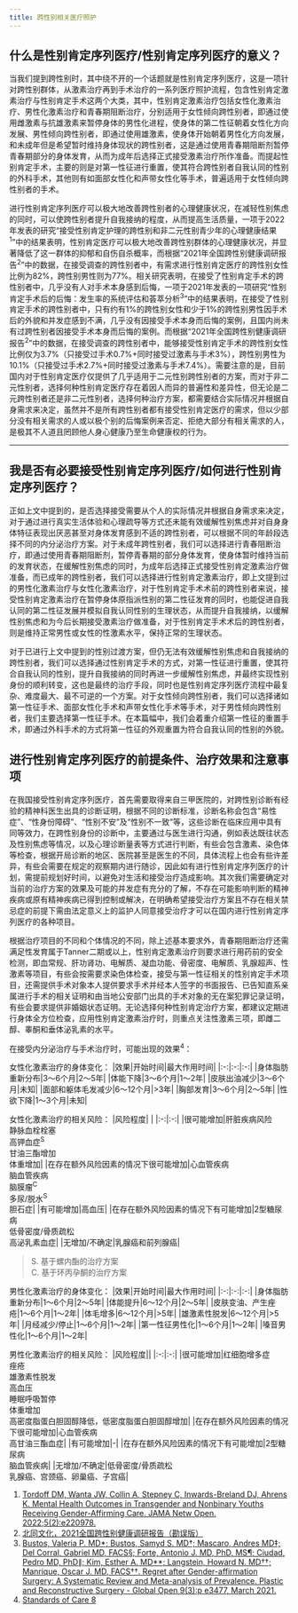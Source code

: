 ```yaml
---
title: 跨性别相关医疗照护
---
```


## 什么是性别肯定序列医疗/性别肯定序列医疗的意义？

当我们提到跨性别时，其中绕不开的一个话题就是性别肯定序列医疗，这是一项针对跨性别群体，从激素治疗再到手术治疗的一系列医疗照护流程，包含性别肯定激素治疗与性别肯定手术这两个大类，其中，性别肯定激素治疗包括女性化激素治疗、男性化激素治疗和青春期阻断治疗，分别适用于女性倾向跨性别者，即通过使用雌激素与抗雄激素来暂停身体的男性化进程，使身体的第二性征朝着女性化方向发展、男性倾向跨性别者，即通过使用雄激素，使身体开始朝着男性化方向发展，和未成年但是希望暂时维持身体现状的跨性别者，这是通过使用青春期阻断剂暂停青春期部分的身体发育，从而为成年后选择正式接受激素治疗所作准备。而提起性别肯定手术，主要的则是对第一性征进行重置，使其符合跨性别者自我认同的性别的外科手术，其他则有如面部女性化和声带女性化等手术，普遍适用于女性倾向跨性别者的手术。

进行性别肯定序列医疗可以极大地改善跨性别者的心理健康状况，在减轻性别焦虑的同时，可以使跨性别者提升自我接纳的程度，从而提高生活质量，一项于2022年发表的研究“接受性别肯定护理的跨性别和非二元性别青少年的心理健康结果<sup>1</sup>”中的结果表明，性别肯定医疗可以极大地改善跨性别群体的心理健康状况，并显著降低了这一群体的抑郁和自伤自杀概率，而根据“2021年全国跨性别健康调研报告<sup>2</sup>”中的数据，在接受调查的跨性别者中，有需求进行性别肯定医疗的跨性别女性比例为82%，跨性别男性则为77%。相关研究表明，在接受了性别肯定手术的跨性别者中，几乎没有人对手术本身感到后悔，一项于2021年发表的一项研究“性别肯定手术后的后悔：发生率的系统评估和荟萃分析<sup>3</sup>”中的结果表明，在接受了性别肯定手术的跨性别者中，只有约有1%的跨性别女性和少于1%的跨性别男性因手术后的外貌和并发症感到不满，几乎没有因接受手术本身而后悔的案例，且国内尚未有过跨性别者因接受手术本身而后悔的案例。而根据“2021年全国跨性别健康调研报告<sup>2</sup>”中的数据，在接受调查的跨性别者中，能够接受性别肯定手术的跨性别女性比例仅为3.7%（只接受过手术0.7%+同时接受过激素与手术3%），跨性别男性为10.1%（只接受过手术2.7%+同时接受过激素与手术7.4%）。需要注意的是，目前国内对于性别肯定医疗仅提供了几乎适用于二元性别跨性别者的方案，而对于非二元性别者，选择何种性别肯定医疗存在着因人而异的普遍性和差异性，但无论是二元跨性别者还是非二元性别者，选择何种治疗方案，都需要结合实际情况并根据自身需求来决定，虽然并不是所有跨性别者都有接受性别肯定医疗的需求，但以少部分没有相关需求的人或以极个别的后悔案例来否定、拒绝大部分有相关需求的人，是极其不人道且罔顾他人身心健康乃至生命健康权的行为。

---

## 我是否有必要接受性别肯定序列医疗/如何进行性别肯定序列医疗？

正如上文中提到的，是否选择接受需要从个人的实际情况并根据自身需求来决定，对于通过进行真实生活体验和心理疏导等方式还未能有效缓解性别焦虑并对自身身体特征表现出厌恶甚至对身体发育感到不适的跨性别者，可以根据不同的年龄段选择不同的内分泌治疗方案。对于未成年跨性别者，我们可以选择进行青春阻断治疗，即通过使用青春期阻断剂，暂停青春期的部分身体发育，使身体暂时维持当前的发育状态，在缓解性别焦虑的同时，为成年后选择正式接受性别肯定激素治疗做准备，而已成年的跨性别者，我们可以选择进行性别肯定激素治疗，即上文提到过的男性化激素治疗与女性化激素治疗，对于性别肯定手术术前的跨性别者来说，接受性别肯定激素治疗在暂停身体原指派性别的第二性征发育的同时，也能促进自我认同的第二性征发展并模拟自我认同性别的生理状态，从而提升自我接纳，以缓解性别焦虑和为今后长期接受激素治疗做准备，对于性别肯定手术术后的跨性别者，则是维持正常男性或女性的性激素水平，保持正常的生理状态。

对于已进行上文中提到的性别过渡方案，但仍无法有效缓解性别焦虑和自我接纳的跨性别者，我们可以选择通过性别肯定手术的方式，对第一性征进行重置，使其符合自我认同的性别，提升自我接纳的同时再进一步缓解性别焦虑，并最终实现性别身份的顺利转变，这也是最终的治疗手段，同时也是性别肯定序列医疗流程中最复杂、难度最大、最不可逆的一个方案。对于女性倾向跨性别者，我们可以选择诸如第一性征手术、面部女性化手术和声带女性化手术等手术，对于男性倾向跨性别者，我们主要选择第一性征手术。在本篇幅中，我们会着重介绍第一性征的重置手术，即通过外科手术的方式将第一性征的外观重置为符合自我认同的性别的外貌。

## 进行性别肯定序列医疗的前提条件、治疗效果和注意事项

在我国接受性别肯定序列医疗，首先需要取得来自三甲医院的，对跨性别诊断有经验的精神科医生出具的诊断证明，根据不同的诊断标准，诊断名称会包含“易性症”、“性身份障碍”、“性别不安”及“性别不一致”等，这些诊断在临床应用中具有同等效力，在跨性别身份的诊断中，主要通过与医生进行沟通，例如表达既往状态及性别焦虑等情况，以及心理诊断量表等方式进行判断，有些会包含激素、染色体等检查，根据开局诊断的地区、医院甚至是医生的不同，具体流程上也会有些许差异，有些会需要在规定的观察期内进行随诊，因此如有进行性别肯定序列医疗的计划，需提前规划好时间，以避免对生活和接受治疗造成影响。其次我们需要确定对当前的治疗方案的效果及可能的并发症有充分的了解，不存在可能影响判断的精神疾病或原有精神疾病已得到控制或解决，在明确希望接受治疗方案且不存在相关禁忌症的前提下需由法定意义上的监护人同意接受治疗才可以在国内进行性别肯定序列医疗的各种项目。

根据治疗项目的不同和个体情况的不同，除上述基本要求外，青春期阻断治疗还需满足性发育属于Tanner二期或以上，性别肯定激素治疗则要求进行用药前的安全检测，即血常规、肝功肾功、电解质、凝血功能、骨密度、电解质、乳腺超声、性激素等项目，有些会按需要求染色体检查，接受与第一性征相关的性别肯定手术项目，还需提供手术对象本人提供要求手术并经本人签字的书面报告、已告知直系亲属进行手术的相关证明和由当地公安部门出具的手术对象的无在案犯罪记录证明，有些会要求提供非婚姻状态证明。无论选择何种性别肯定治疗方案，都建议定期进行身体全方位检查，应用性别肯定激素治疗时，则重点关注性激素三项，即雌二醇、睾酮和垂体泌乳素的水平。

在接受内分泌治疗与手术治疗时，可能出现的效果<sup>4</sup>：

女性化激素治疗的身体变化：
|效果|开始时间|最大作用时间|
|:-:|:-:|:-:|
|身体脂肪重新分布|3～6个月|2～5年|
|体能下降|3～6个月|1～2年|
|皮肤出油减少|3～6个月|未知|
|面部和躯体毛发减少|6～12个月|>3年|
|胸部发育|3～6个月|2～5年|
|性欲下降|1～3个月|未知|

女性化激素治疗的相关风险：
|风险程度| |
|:-:|:-:|
|很可能增加|肝脏疾病风险<br />静脉血栓栓塞<br />高钾血症<sup>S</sup><br />甘油三酯增加<br />体重增加|
|在存在额外风险因素的情况下很可能增加|心血管疾病<br />脑血管疾病<br />脑膜瘤<sup>C</sup><br />多尿/脱水<sup>S</sup><br />胆石症|
|有可能增加|高血压|
|在存在额外风险因素的情况下有可能增加|2型糖尿病<br />低骨密度/骨质疏松<br />高泌乳素血症|
|无增加/不确定|乳腺癌和前列腺癌|

>S. 基于螺内酯的治疗方案  
>C. 基于环丙孕酮的治疗方案

男性化激素治疗的身体变化：
|效果|开始时间|最大作用时间|
|:-:|:-:|:-:|
|身体脂肪重新分布|1～6个月|2～5年|
|体能提升|6～12个月|2～5年|
|皮肤变油、产生痤疮|1～6个月|1～2年|
|体毛增多|6～12个月|>5年|
|雄激素性脱发|6～12个月|>5年|
|月经减少/停止|1～6个月|1～2年|
|第一性征男性化|1～6个月|1～2年|
|嗓音男性化|1～6个月|1～2年|

男性化激素治疗的相关风险：
|风险程度||
|:-:|:-:|
|很可能增加|红细胞增多症<br />痤疮<br />雄激素性脱发<br />高血压<br />睡眠呼吸暂停<br />体重增加<br />高密度脂蛋白胆固醇降低，低密度脂蛋白胆固醇增加|
|在存在额外风险因素的情况下很可能增加|心血管疾病<br />高甘油三酯血症|
|有可能增加|-|
|在存在额外风险因素的情况下有可能增加|2型糖尿病<br />脑血管疾病|
|无增加/不确定|低骨密度/骨质疏松<br />乳腺癌、宫颈癌、卵巢癌、子宫癌|

1. [Tordoff DM, Wanta JW, Collin A, Stepney C, Inwards-Breland DJ, Ahrens K. Mental Health Outcomes in Transgender and Nonbinary Youths Receiving Gender-Affirming Care. JAMA Netw Open. 2022;5(2):e220978.](https://doi.org/10.1001/jamanetworkopen.2022.0978)
2. [北同文化，2021全国跨性别健康调研报告（勘误版）](https://data.transzh.org/pdf/2021全国跨性别健康调研报告（勘误版）.pdf)
3. [Bustos, Valeria P. MD*; Bustos, Samyd S. MD†; Mascaro, Andres MD‡; Del Corral, Gabriel MD, FACS§; Forte, Antonio J. MD, PhD, MS¶; Ciudad, Pedro MD, PhD∥; Kim, Esther A. MD**; Langstein, Howard N. MD††; Manrique, Oscar J. MD, FACS††. Regret after Gender-affirmation Surgery: A Systematic Review and Meta-analysis of Prevalence. Plastic and Reconstructive Surgery - Global Open 9(3):p e3477, March 2021.](https://doi.org/10.1097/GOX.0000000000003477)
4. [Standards of Care 8](https://wpath.org/publications/soc8/)